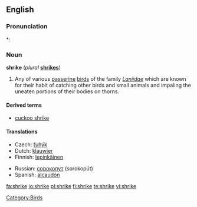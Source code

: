 ==English==

===Pronunciation===
*: {{rhymes|aɪk}}

===Noun===
{{wikipedia}}
'''shrike''' (''plural'' '''[[shrikes]]''')

# Any of various [[passerine]] [[bird]]s of the family ''[[Laniidae]]'' which are known for their habit of catching other birds and small animals and impaling the uneaten portions of their bodies on thorns.

====Derived terms====
* [[cuckoo shrike]]

====Translations====
{{trans-top|Any of various passerine birds of the family ''Laniidae'' which are known for their habit of catching other birds and small animals and impaling the uneaten portions of their bodies on thorns}}
* Czech: [[ťuhýk]] {{m}}
* Dutch: [[klauwier]] {{m}}
* Finnish: [[lepinkäinen]]
{{trans-mid}}
* Russian: [[сорокопут]] (sorokopút) {{m}}
* Spanish: [[alcaudón]] {{m}}
{{trans-bottom}}

[[Category:Birds]]

[[fa:shrike]]
[[io:shrike]]
[[pl:shrike]]
[[fi:shrike]]
[[te:shrike]]
[[vi:shrike]]